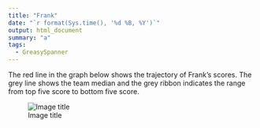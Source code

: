 ```yaml
---
title: "Frank"
date: "`r format(Sys.time(), '%d %B, %Y')`"
output: html_document
summary: "a"
tags:
  - GreasySpanner
---
```


The red line in the graph below shows the trajectory of Frank's scores. The grey line shows the team median and the grey ribbon indicates the range from top five score to bottom five score.

![Image title](Frank.jpg)
